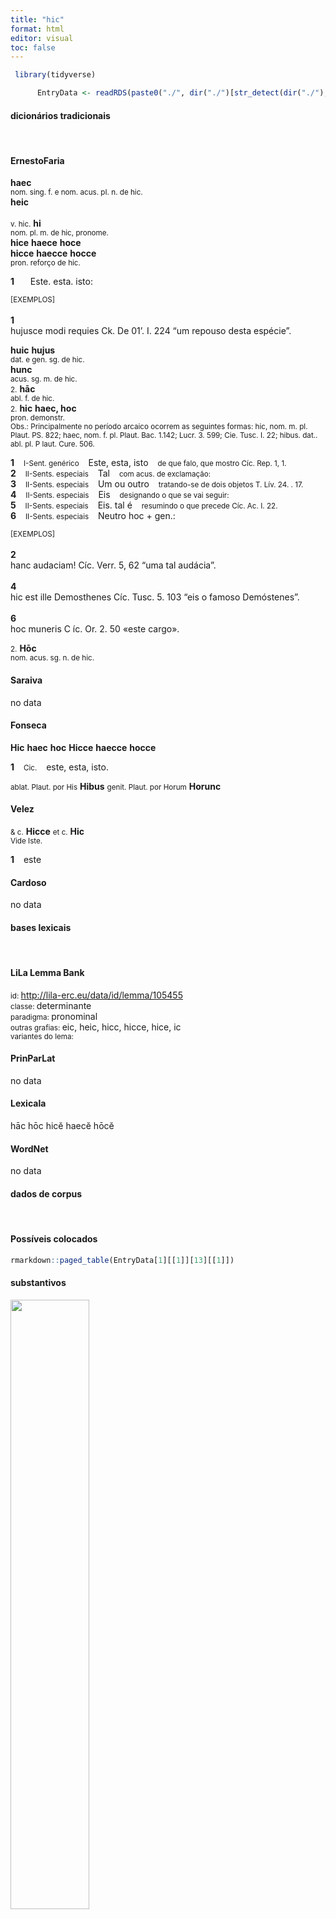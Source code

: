 ```yaml
---
title: "hic"
format: html
editor: visual
toc: false
---
```



```r
 library(tidyverse) 

      EntryData <- readRDS(paste0("./", dir("./")[str_detect(dir("./"), "_xx104-105-99xx_.rds")]))

```


#### dicionários tradicionais

&emsp;




::: panel-tabset

#### ErnestoFaria

<b>haec</b> <br> <small>nom. sing. f. e nom. acus. pI. n. de hic.</small> <br> <small></small> 
 <b>heic</b> <br> <small></small> <br> <small>v. hic.</small> 
 <b>hi</b> <br> <small>nom. pl. m. de hic, pronome.</small> <br> <small></small> 
 <b>hice</b> <b>haece</b> <b>hoce</b> <br> <b>hicce</b> <b>haecce</b> <b>hocce</b> <br> <small>pron. reforço de hic.</small> <br> <small></small>   <p> <b>1</b> &ensp; <small></small> &ensp; Este. esta. isto: &ensp; <small></small> </p>   <p><small>[EXEMPLOS]</small><br> <br><b>1</b><br>hujusce modi requies Ck. De 01'. I. 224 “um repouso desta espécie”. </p> 
 <b>huic</b> <b>hujus</b> <br> <small>dat. e gen. sg. de hic.</small> <br> <small></small> 
 <b>hunc</b> <br> <small>acus. sg. m. de hic.</small> <br> <small></small> 
 <small>2.</small> <b>hāc</b> <br> <small>abl. f. de hic.</small> <br> <small></small> 
 <small>2.</small> <b>hic</b> <b>haec, hoc</b> <br> <small>pron. demonstr.</small> <br> <small>Obs.: Principalmente no período arcaico ocorrem as seguintes formas: hic, nom. m. pl. Plaut. PS. 822; haec, nom. f. pl. Plaut. Bac. 1.142; Lucr. 3. 599; Cie. Tusc. I. 22; hibus. dat.. abl. pl. P laut. Cure. 506.</small>   <p> <b>1</b> &ensp; <small>I-Sent. genérico</small> &ensp; Este, esta, isto &ensp; <small>de que falo, que mostro Cíc. Rep. 1, 1.</small> <br> <b>2</b> &ensp; <small>II-Sents. especiais</small> &ensp; Tal &ensp; <small>com acus. de exclamação:</small> <br> <b>3</b> &ensp; <small>II-Sents. especiais</small> &ensp; Um ou outro &ensp; <small>tratando-se de dois objetos T. Lív. 24. . 17.</small> <br> <b>4</b> &ensp; <small>II-Sents. especiais</small> &ensp; Eis &ensp; <small>designando o que se vai seguir:</small> <br> <b>5</b> &ensp; <small>II-Sents. especiais</small> &ensp; Eis. tal é &ensp; <small>resumindo o que precede Cíc. Ac. I. 22.</small> <br> <b>6</b> &ensp; <small>II-Sents. especiais</small> &ensp; Neutro hoc + gen.: &ensp; <small></small> </p>   <p><small>[EXEMPLOS]</small><br> <br><b>2</b><br>hanc audaciam! Cíc. Verr. 5, 62 “uma tal audácia”. <br> <br><b>4</b><br>hic est ille Demosthenes Cíc. Tusc. 5. 103 “eis o famoso Demóstenes”. <br> <br><b>6</b><br>hoc muneris C íc. Or. 2. 50 «este cargo». </p> 
 <small>2.</small> <b>Hōc</b> <br> <small>nom. acus. sg. n. de hic.</small> <br> <small></small>




#### Saraiva

no data




#### Fonseca

<b>Hic</b> <b>haec</b> <b>hoc</b> 
 <b>Hicce</b> <b>haecce</b> <b>hocce</b>   <p> <b>1</b> &ensp; <small>Cic.</small> &ensp; este, esta, isto. </p> 
 <small>ablat. Plaut. por His</small> <b>Hibus</b> 
 <small>genit. Plaut. por Horum</small> <b>Horunc</b>




#### Velez

<small>& c.</small> <b>Hicce</b> 
 <small>et c.</small> <b>Hic</b> <br> <small>Vide Iste.</small>   <p> <b>1</b> &ensp; este </p>




#### Cardoso

no data


:::



#### bases lexicais

&emsp;






::: panel-tabset

#### LiLa Lemma Bank

<small> id: </small> <a href=' http://lila-erc.eu/data/id/lemma/105455 ' target="_blank"> http://lila-erc.eu/data/id/lemma/105455 </a> <br>
<small> classe: </small> determinante    <br>
<small> paradigma: </small> pronominal <br>
<small> outras grafias: </small> eic, heic, hicc, hicce, hice, ic <br>
<small> variantes do lema: </small>  <br>





#### PrinParLat

no data




#### Lexicala

hāc 
 hōc 
 hicĕ 
 haecĕ 
 hōcĕ




#### WordNet

no data


:::



#### dados de corpus

&emsp;




::: panel-tabset

#### Possíveis colocados

```r

rmarkdown::paged_table(EntryData[1][[1]][13][[1]])

```


#### substantivos

![](./Media/wordcloud__xx104-105-99xx__BY_collocate_scoreSUBST.webp){width=50% fig-alt='This chart plots collocate by scoreSUBST, for the headword hic here are all the values plotted: collocate: in; scoreSUBST: 0. collocate: ego; scoreSUBST: 0. collocate: res; scoreSUBST: 3. collocate: ad; scoreSUBST: 0. collocate: cum; scoreSUBST: 0. collocate: ex; scoreSUBST: 0. collocate: ab; scoreSUBST: 0. collocate: tu; scoreSUBST: 0. collocate: si; scoreSUBST: 0. collocate: sed; scoreSUBST: 0. collocate: ipse; scoreSUBST: 0. collocate: enim; scoreSUBST: 0. collocate: omnis; scoreSUBST: 0. collocate: igitur; scoreSUBST: 0. collocate: tempus; scoreSUBST: 3. collocate: quidem; scoreSUBST: 0. collocate: locus; scoreSUBST: 2. collocate: qua2; scoreSUBST: 0. collocate: urbs; scoreSUBST: 3. collocate: ordo; scoreSUBST: 4. collocate: causa; scoreSUBST: 2. collocate: autem; scoreSUBST: 0. collocate: unus; scoreSUBST: 0. collocate: tamen; scoreSUBST: 0. collocate: genus; scoreSUBST: 2. collocate: ergo; scoreSUBST: 0. collocate: idem; scoreSUBST: 0. collocate: neque; scoreSUBST: 0. collocate: uero; scoreSUBST: 0. collocate: uox; scoreSUBST: 2. collocate: post; scoreSUBST: 0. collocate: omitto; scoreSUBST: 0. collocate: crimen; scoreSUBST: 2. collocate: annus; scoreSUBST: 2. collocate: coram2; scoreSUBST: 0. collocate: ob; scoreSUBST: 0. collocate: hactenus; scoreSUBST: 0. collocate: affirmo; scoreSUBST: 0. collocate: maledictum; scoreSUBST: 2. collocate: commutatio; scoreSUBST: 2. collocate: Diuitiacus; scoreSUBST: 0. collocate: difficultas; scoreSUBST: 2. collocate: materia; scoreSUBST: 2. collocate: fundamentum; scoreSUBST: 2. collocate: praecipio; scoreSUBST: 0. collocate: persona; scoreSUBST: 2. collocate: insula; scoreSUBST: 2. collocate: quanto; scoreSUBST: 0. collocate: centum; scoreSUBST: 0. collocate: liber2; scoreSUBST: 2. collocate: actio; scoreSUBST: 1. collocate: gladiator; scoreSUBST: 1. collocate: adiungo; scoreSUBST: 0. collocate: decet; scoreSUBST: 0. collocate: inuideo; scoreSUBST: 0. collocate: quamquam2; scoreSUBST: 0. collocate: contra2; scoreSUBST: 0. collocate: significo; scoreSUBST: 0'}




#### adjetivos

![](./Media/wordcloud__xx104-105-99xx__BY_collocate_scoreADJ.webp){width=50% fig-alt='This chart plots collocate by scoreADJ, for the headword hic here are all the values plotted: collocate: in; scoreADJ: 0. collocate: ego; scoreADJ: 0. collocate: res; scoreADJ: 0. collocate: ad; scoreADJ: 0. collocate: cum; scoreADJ: 0. collocate: ex; scoreADJ: 0. collocate: ab; scoreADJ: 0. collocate: tu; scoreADJ: 0. collocate: si; scoreADJ: 0. collocate: sed; scoreADJ: 0. collocate: ipse; scoreADJ: 0. collocate: enim; scoreADJ: 0. collocate: omnis; scoreADJ: 0. collocate: igitur; scoreADJ: 0. collocate: tempus; scoreADJ: 0. collocate: quidem; scoreADJ: 0. collocate: locus; scoreADJ: 0. collocate: qua2; scoreADJ: 0. collocate: urbs; scoreADJ: 0. collocate: ordo; scoreADJ: 0. collocate: causa; scoreADJ: 0. collocate: autem; scoreADJ: 0. collocate: unus; scoreADJ: 0. collocate: tamen; scoreADJ: 0. collocate: genus; scoreADJ: 0. collocate: ergo; scoreADJ: 0. collocate: idem; scoreADJ: 0. collocate: neque; scoreADJ: 0. collocate: uero; scoreADJ: 0. collocate: uox; scoreADJ: 0. collocate: post; scoreADJ: 0. collocate: omitto; scoreADJ: 0. collocate: crimen; scoreADJ: 0. collocate: annus; scoreADJ: 0. collocate: coram2; scoreADJ: 0. collocate: ob; scoreADJ: 0. collocate: hactenus; scoreADJ: 0. collocate: affirmo; scoreADJ: 0. collocate: maledictum; scoreADJ: 0. collocate: commutatio; scoreADJ: 0. collocate: Diuitiacus; scoreADJ: 0. collocate: difficultas; scoreADJ: 0. collocate: materia; scoreADJ: 0. collocate: fundamentum; scoreADJ: 0. collocate: praecipio; scoreADJ: 0. collocate: persona; scoreADJ: 0. collocate: insula; scoreADJ: 0. collocate: quanto; scoreADJ: 0. collocate: centum; scoreADJ: 0. collocate: liber2; scoreADJ: 0. collocate: actio; scoreADJ: 0. collocate: gladiator; scoreADJ: 0. collocate: adiungo; scoreADJ: 0. collocate: decet; scoreADJ: 0. collocate: inuideo; scoreADJ: 0. collocate: quamquam2; scoreADJ: 0. collocate: contra2; scoreADJ: 0. collocate: significo; scoreADJ: 0'}




#### verbos

![](./Media/wordcloud__xx104-105-99xx__BY_collocate_scoreVERBO.webp){width=50% fig-alt='This chart plots collocate by scoreVERBO, for the headword hic here are all the values plotted: collocate: in; scoreVERBO: 0. collocate: ego; scoreVERBO: 0. collocate: res; scoreVERBO: 0. collocate: ad; scoreVERBO: 0. collocate: cum; scoreVERBO: 0. collocate: ex; scoreVERBO: 0. collocate: ab; scoreVERBO: 0. collocate: tu; scoreVERBO: 0. collocate: si; scoreVERBO: 0. collocate: sed; scoreVERBO: 0. collocate: ipse; scoreVERBO: 0. collocate: enim; scoreVERBO: 0. collocate: omnis; scoreVERBO: 0. collocate: igitur; scoreVERBO: 0. collocate: tempus; scoreVERBO: 0. collocate: quidem; scoreVERBO: 0. collocate: locus; scoreVERBO: 0. collocate: qua2; scoreVERBO: 0. collocate: urbs; scoreVERBO: 0. collocate: ordo; scoreVERBO: 0. collocate: causa; scoreVERBO: 0. collocate: autem; scoreVERBO: 0. collocate: unus; scoreVERBO: 0. collocate: tamen; scoreVERBO: 0. collocate: genus; scoreVERBO: 0. collocate: ergo; scoreVERBO: 0. collocate: idem; scoreVERBO: 0. collocate: neque; scoreVERBO: 0. collocate: uero; scoreVERBO: 0. collocate: uox; scoreVERBO: 0. collocate: post; scoreVERBO: 0. collocate: omitto; scoreVERBO: 2. collocate: crimen; scoreVERBO: 0. collocate: annus; scoreVERBO: 0. collocate: coram2; scoreVERBO: 0. collocate: ob; scoreVERBO: 0. collocate: hactenus; scoreVERBO: 0. collocate: affirmo; scoreVERBO: 2. collocate: maledictum; scoreVERBO: 0. collocate: commutatio; scoreVERBO: 0. collocate: Diuitiacus; scoreVERBO: 0. collocate: difficultas; scoreVERBO: 0. collocate: materia; scoreVERBO: 0. collocate: fundamentum; scoreVERBO: 0. collocate: praecipio; scoreVERBO: 2. collocate: persona; scoreVERBO: 0. collocate: insula; scoreVERBO: 0. collocate: quanto; scoreVERBO: 0. collocate: centum; scoreVERBO: 0. collocate: liber2; scoreVERBO: 0. collocate: actio; scoreVERBO: 0. collocate: gladiator; scoreVERBO: 0. collocate: adiungo; scoreVERBO: 1. collocate: decet; scoreVERBO: 1. collocate: inuideo; scoreVERBO: 1. collocate: quamquam2; scoreVERBO: 0. collocate: contra2; scoreVERBO: 0. collocate: significo; scoreVERBO: 2'}




#### advérbios

![](./Media/wordcloud__xx104-105-99xx__BY_collocate_scoreADV.webp){width=50% fig-alt='This chart plots collocate by scoreADV, for the headword hic here are all the values plotted: collocate: in; scoreADV: 0. collocate: ego; scoreADV: 0. collocate: res; scoreADV: 0. collocate: ad; scoreADV: 0. collocate: cum; scoreADV: 0. collocate: ex; scoreADV: 0. collocate: ab; scoreADV: 0. collocate: tu; scoreADV: 0. collocate: si; scoreADV: 0. collocate: sed; scoreADV: 0. collocate: ipse; scoreADV: 0. collocate: enim; scoreADV: 2. collocate: omnis; scoreADV: 0. collocate: igitur; scoreADV: 4. collocate: tempus; scoreADV: 0. collocate: quidem; scoreADV: 2. collocate: locus; scoreADV: 0. collocate: qua2; scoreADV: 3. collocate: urbs; scoreADV: 0. collocate: ordo; scoreADV: 0. collocate: causa; scoreADV: 0. collocate: autem; scoreADV: 0. collocate: unus; scoreADV: 0. collocate: tamen; scoreADV: 2. collocate: genus; scoreADV: 0. collocate: ergo; scoreADV: 0. collocate: idem; scoreADV: 0. collocate: neque; scoreADV: 0. collocate: uero; scoreADV: 2. collocate: uox; scoreADV: 0. collocate: post; scoreADV: 0. collocate: omitto; scoreADV: 0. collocate: crimen; scoreADV: 0. collocate: annus; scoreADV: 0. collocate: coram2; scoreADV: 2. collocate: ob; scoreADV: 0. collocate: hactenus; scoreADV: 2. collocate: affirmo; scoreADV: 0. collocate: maledictum; scoreADV: 0. collocate: commutatio; scoreADV: 0. collocate: Diuitiacus; scoreADV: 0. collocate: difficultas; scoreADV: 0. collocate: materia; scoreADV: 0. collocate: fundamentum; scoreADV: 0. collocate: praecipio; scoreADV: 0. collocate: persona; scoreADV: 0. collocate: insula; scoreADV: 0. collocate: quanto; scoreADV: 2. collocate: centum; scoreADV: 0. collocate: liber2; scoreADV: 0. collocate: actio; scoreADV: 0. collocate: gladiator; scoreADV: 0. collocate: adiungo; scoreADV: 0. collocate: decet; scoreADV: 0. collocate: inuideo; scoreADV: 0. collocate: quamquam2; scoreADV: 2. collocate: contra2; scoreADV: 2. collocate: significo; scoreADV: 0'}




#### preposições e conjunções

![](./Media/wordcloud__xx104-105-99xx__BY_collocate_scoreFUNC.webp){width=50% fig-alt='This chart plots collocate by scoreFUNC, for the headword hic here are all the values plotted: collocate: in; scoreFUNC: 40. collocate: ego; scoreFUNC: 0. collocate: res; scoreFUNC: 0. collocate: ad; scoreFUNC: 30. collocate: cum; scoreFUNC: 20. collocate: ex; scoreFUNC: 30. collocate: ab; scoreFUNC: 20. collocate: tu; scoreFUNC: 0. collocate: si; scoreFUNC: 20. collocate: sed; scoreFUNC: 0. collocate: ipse; scoreFUNC: 0. collocate: enim; scoreFUNC: 0. collocate: omnis; scoreFUNC: 0. collocate: igitur; scoreFUNC: 0. collocate: tempus; scoreFUNC: 0. collocate: quidem; scoreFUNC: 0. collocate: locus; scoreFUNC: 0. collocate: qua2; scoreFUNC: 0. collocate: urbs; scoreFUNC: 0. collocate: ordo; scoreFUNC: 0. collocate: causa; scoreFUNC: 0. collocate: autem; scoreFUNC: 0. collocate: unus; scoreFUNC: 0. collocate: tamen; scoreFUNC: 0. collocate: genus; scoreFUNC: 0. collocate: ergo; scoreFUNC: 0. collocate: idem; scoreFUNC: 0. collocate: neque; scoreFUNC: 0. collocate: uero; scoreFUNC: 0. collocate: uox; scoreFUNC: 0. collocate: post; scoreFUNC: 20. collocate: omitto; scoreFUNC: 0. collocate: crimen; scoreFUNC: 0. collocate: annus; scoreFUNC: 0. collocate: coram2; scoreFUNC: 0. collocate: ob; scoreFUNC: 20. collocate: hactenus; scoreFUNC: 0. collocate: affirmo; scoreFUNC: 0. collocate: maledictum; scoreFUNC: 0. collocate: commutatio; scoreFUNC: 0. collocate: Diuitiacus; scoreFUNC: 0. collocate: difficultas; scoreFUNC: 0. collocate: materia; scoreFUNC: 0. collocate: fundamentum; scoreFUNC: 0. collocate: praecipio; scoreFUNC: 0. collocate: persona; scoreFUNC: 0. collocate: insula; scoreFUNC: 0. collocate: quanto; scoreFUNC: 0. collocate: centum; scoreFUNC: 0. collocate: liber2; scoreFUNC: 0. collocate: actio; scoreFUNC: 0. collocate: gladiator; scoreFUNC: 0. collocate: adiungo; scoreFUNC: 0. collocate: decet; scoreFUNC: 0. collocate: inuideo; scoreFUNC: 0. collocate: quamquam2; scoreFUNC: 0. collocate: contra2; scoreFUNC: 0. collocate: significo; scoreFUNC: 0'}


:::



::: panel-tabset

#### ExemplosTraduzidos

<p> <b>haec</b> igitur <br> <small> Cic.Att.2.11.1 <br> É isso então <small> [JDD] </small> </small> </p>
; <p> sed <b>haec</b> hactenus <br> <small> Cic.Amici.55 <br> Mas estas coisas até aqui. <small> [JDD] </small> </small> </p>
; <p> <b>hunc</b> quoque felicem <br> <small> Cic.Phil.3.26.8 <br> Feliz este também! <small> [JDD] </small> </small> </p>
; <p> cogitanti autem <b>haec</b> fere succurrebant <br> <small> Cic.Att.2.16.1 <br> Enquanto eu refletia, me vinha mais ou menos isto. <small> [JDD] </small> </small> </p>
; <p> uim <b>hoc</b> quidem est adferre <br> <small> Cic.Amici.26 <br> Isso é, certamente, fazer-me violência. <small> [JDD] </small> </small> </p>
; <p> genus <b>hoc</b> est voluptatis meae <br> <small> Cic.Att.1.9.2 <br> Este é meu gênero de prazer. <small> [JDD] </small> </small> </p>
; <p> <b>haec</b> primae actionis erit accusatio <br> <small> Cic.Ver.1.56 <br> 56 Esta sera a acusação da primeiro ação. <small> [JDD] </small> </small> </p>
; <p> unum dissimile quod <b>huic</b> merito <br> <small> Cic.Att.4.8A.2 <br> uma única diferença, é que ele mereceu. <small> [JDD] </small> </small> </p>
; <p> <b>hanc</b> unam gratiam potentiamque nouerunt <br> <small> Caes.Gal.6.15.2 <br> Conhecem apenas esse único prestígio e poder. <small> [JDD] </small> </small> </p>
; <p> fundamentum <b>hoc</b> esse dixi culmen est <br> <small> Sen.Ep.23.1 <br> Eu disse ser este o fundamento: é o ponto culminante. <small> [JDD] </small> </small> </p>
; <p> <b>hic</b> est locus soluendi aeris alieni <br> <small> Sen.Ep.23.9 <br> Este é o lugar de te pagar com dinheiro alheio. <small> [JDD] </small> </small> </p>
; <p> mansisses profecto si <b>haec</b> fore putassemus <br> <small> Cic.Att.2.22.1 <br> Terias permanecido, sem dúvida, se tivéssemos imaginado que aconteceriam essas coisas. <small> [JDD] </small> </small> </p>
; <p> post <b>haec</b> ait iunge datos currus <br> <small> Sen.Prov.5.11 <br> Após isso, diz: “Atrela os carros oferecidos! <small> [JDD] </small> </small> </p>
; <p> quartus si etiam <b>hoc</b> quaeris Hortensius <br> <small> Cic.Att.1.13.2 <br> o quarto, se ainda queres saber, Hortêncio. <small> [JDD] </small> </small> </p>
; <p> <b>hoc</b> autem commune officium καθῆκον vocant <br> <small> Cic.Off.1.8 <br> ao passo que chamam o dever comum καθήκον. <small> [JDD, de outra edição] </small> </small> </p>
; <p> multo <b>haec</b> inquam nostra res maior <br> <small> Cic.Att.1.16.5 <br> este meu caso, eu garanto, foi muito maior. <small> [JDD] </small> </small> </p>
; <p> Germani multum ab <b>hac</b> consuetudine differunt <br> <small> Caes.Gal.6.21.1 <br> Os germanos diferem muito desse costume. <small> [JDD] </small> </small> </p>
; <p> iacere <b>hos</b> post terga iubemur . ' <br> <small> Ov.Met.1.394 <br> estas somos ordenados a atirar atrás das costas.” <small> [JDD, de outra edição] </small> </small> </p>
; <p> <b>hoc</b> enim ad edendas operas tempus acceperat <br> <small> Sen.Ep.29.6 <br> pois tinha escolhido este momento para dar a conhecer suas obras.[*] <small>  </small> </small> </p>
; <p> cuperem vultum videre tuum cum <b>haec</b> legeres <br> <small> Cic.Att.4.17.4 <br> Eu desejaria ver tua cara quando lesses estas coisas. <small> [JDD] </small> </small> </p>
; <p> <b>hoc</b> enim ipsum philosophiae seruire libertas est <br> <small> Sen.Ep.8.7 <br> pois ser escravo da filosofia é precisamente a liberdade. <small> [JDD] </small> </small> </p>
; <p> nosti iam in <b>hac</b> materia sonitus nostros <br> <small> Cic.Att.1.14.4 <br> Já conheces meu tom nesta matéria. <small> [JDD] </small> </small> </p>
; <p> quam dissimilis <b>hic</b> dies illi tempori uidebatur <br> <small> Cic.Ver.2.4.77.11 <br> Quão diferente lhes parecia este dia daquele momento! <small> [JDD] </small> </small> </p>
; <p> <b>haec</b> sunt ut opinor in re publica <br> <small> Cic.Att.1.19.5 <br> Isto é, a meu ver, o que há na república. <small> [JDD] </small> </small> </p>
; <p> <b>hunc</b> iudicem ex kalendis Ianuariis non habebimus <br> <small> Cic.Ver.1.29 <br> Esse juiz não o teremos a partir das calendas de janeiro [1º. de janeiro]. <small> [JDD] </small> </small> </p>
; <p> tollite <b>hanc</b> nullam tam prauae sententiae causam reperietis <br> <small> Cic.Phil.14.3.8 <br> Tirai esta causa: não encontrareis nenhuma outra para uma proposta tão ruim. <small> [JDD] </small> </small> </p>
; <p> <b>Haec</b> inquit merces fraudis a superis datur . <br> <small> Phaed.1.17 <br> “Esta”, diz, “é a recompensa dada pelos deuses para as trapaças.” <small> [JDD] </small> </small> </p>
; <p> non potest artifex mutare materiam <b>hoc</b> passa est <br> <small> Sen.Prov.5.9 <br> O artesão não pode mudar a matéria. Esta é a condição. <small> [JDD, de outra edição] </small> </small> </p>
; <p> Atque <b>haec</b> quidem quaestio communis est omnium philosophorum <br> <small> Cic.Off.1.5 <br> E, na verdade, esta questão é comum a todos os filósofos. <small> [JDD] </small> </small> </p>
; <p> si locare voluisses duobus <b>his</b> muneribus liber esses <br> <small> Cic.Att.4.4A.2 <br> Se tivesses querido alugá-los, com estes dois espetáculos terias amortizado a dívida. <small> [JDD, de outra edição] </small> </small> </p>
; <p> <b>haec</b> eadem quacumque exercitum duxit fecit M. Antonius <br> <small> Cic.Phil.3.31.12 <br> Essas mesmas coisas fez Marco Antônio, onde quer que tenha levado seu exército. <small> [JDD, de outra edição] </small> </small> </p>
; <p> desertus est locus <b>hic</b> et iam hora praeterivit <br> <small> Vulg.Marc.6.35 <br> Este local é deserto e já passou a hora. <small> [JDD] </small> </small> </p>
; <p> sed de <b>hoc</b> alias nunc redeo ad augurem <br> <small> Cic.Amici.1 <br> Mas sobre ele, em outra ocasião; agora volto ao áugure. <small> [JDD] </small> </small> </p>
; <p> senatus <b>haec</b> intellegit consul uidet <b>hic</b> tamen uiuit <br> <small> Cic.Catil.1.2.1 <br> O senado sabe essas coisas. O cônsul as vê; este, no entanto, vive. <small> [JDD] </small> </small> </p>
; <p> <b>haec</b> nec hominis nec ad hominem uox est <br> <small> Cic.Lig.16 <br> Esta fala não é nem de um homem nem para um homem. <small> [JDD] </small> </small> </p>
; <p> <b>hoc</b> illius munus in tua diligentia positum est <br> <small> Cic.Att.2.1.12 <br> Esse presente dele foi colocado aos teus cuidados. <small> [JDD] </small> </small> </p>
; <p> <b>hoc</b> vero regnum est et ferri nullo pacto potest <br> <small> Cic.Att.2.12.1 <br> Isso na verdade é tirania e não pode ser tolerado de modo algum. <small> [JDD] </small> </small> </p>
; <p> <b>hunc</b> murus circumdatus arcem efficit et cum oppido coniungit <br> <small> Caes.Gal.1.38.6 <br> Um muro em torno faz dessa montanha uma cidadela e a une com a cidade. <small> [JDD] </small> </small> </p>
; <p> aut <b>hoc</b> ipsum succedit in locum uoluptatium nullis egere <br> <small> Sen.Ep.12.5 <br> ou isso mesmo substitui o lugar dos prazeres, não ter necessidade de nenhum. <small> [JDD] </small> </small> </p>
; <p> omnia <b>haec</b> mala ab intus procedunt et communicant hominem <br> <small> Vulg.Marc.7.23 <br> Todos esses males saem de dentro e contaminam o homem. <small> [JDD] </small> </small> </p>
; <p> cognoscite Quirites non enim <b>hoc</b> sine causa quaeri uidetur <br> <small> Cic.Man.22 <br> Ficai sabendo, Quirites; pois isso não parece ser perguntado sem motivo. <small> [JDD] </small> </small> </p>
; <p> <b>hi</b> ad utramque ripam fluminis agros aedificia uicosque habebant <br> <small> Caes.Gal.4.4.2 <br> estes tinham, em uma e outra margem do rio, campos, edifícios e aldeias. <small> [JDD, de outra edição] </small> </small> </p>
; <p> post <b>hunc</b> Apollinem et Martem et Iouem et Mineruam <br> <small> Caes.Gal.6.17.1 <br> Depois deste, Apolo e Marte e Júpiter e Minerva. <small> [JDD, de outra edição] </small> </small> </p>
; <p> quanto ille plura miscebat tanto <b>hic</b> magis in dies conualescebat <br> <small> Cic.Mil.25 <br> Quanto mais coisas ele [Clódio] agitava, mais este [Milão] se fortalecia a cada dia. <small> [JDD] </small> </small> </p>
; <p> atque <b>hoc</b> quidem omnes mortales et intellegunt et re probant <br> <small> Cic.Amici.24 <br> E, na verdade, todos os mortais entendem isso e aprovam na realidade. <small> [JDD] </small> </small> </p>
; <p> sed <b>haec</b> est pridie data quam illa quo conturber magis <br> <small> Cic.Att.3.8.2 <br> Mas esta foi remetida um dia antes daquela, o que aumenta minha preocupação. <small> [JDD, de outra edição] </small> </small> </p>
; <p> <b>huic</b> adiunctum est in mutis animalibus et infantibus non esse <br> <small> Sen.Ep.124.1 <br> a isto se acrescenta que essa percepção não existe nos animais mudos nem nos bebês. <small> [JDD] </small> </small> </p>
; <p> num est num potest magis carere <b>his</b> omnibus quam caret <br> <small> Cic.Lig.11 <br> Por acaso está, por acaso pode ele carecer de todas estas coisas mais do que carece? <small> [JDD] </small> </small> </p>
; <p> Gracchorum potentiam maiorem fuisse arbitramini quam <b>huius</b> gladiatoris futura sit <br> <small> Cic.Phil.7.17.4 <br> Julgais que o poder dos Gracos tenha sido maior do que será o desse gladiador? <small> [JDD] </small> </small> </p>
; <p> <b>hos</b> item ex proximis nauibus cum conspexissent subsecuti hostibus adpropinquauerunt <br> <small> Caes.Gal.4.25.6 <br> Como igualmente tivessem visto esses dos navios imediatos, seguindo-os se aproximaram dos inimigos. <small> [JDD, de outra edição] </small> </small> </p>





#### Frequência por autor

![](./Media/barchart__xx104-105-99xx__lemma_BY_author_Frequencies.webp){width=50% fig-alt='This charts plots the frequency of lemma by author_Frequencies. The Cicero subcorpus registers the highest normalized frequency, with the value of 142.6 and an absolute frequency of 2289. The Cicero subcorpus follows, with a normalized frequency of 142.6 and an absolute frequency of 2289. the subcorpus with the least normalized frequency is Tacitus with the normalized value of 44.63 and an absolute freqeuncy of 13. here are all the values: subcorpus: Caesar ; normalized frequency: 360 ; absolute frequency: 135.961930659415. subcorpus: Cicero ; normalized frequency: 2289 ; absolute frequency: 142.595499738357. subcorpus: Horatius ; normalized frequency: 156 ; absolute frequency: 138.531213924163. subcorpus: Ovidius ; normalized frequency: 48 ; absolute frequency: 82.3610157858614. subcorpus: Phaedrus ; normalized frequency: 61 ; absolute frequency: 92.6066494610597. subcorpus: Sallustius ; normalized frequency: 61 ; absolute frequency: 56.58102216863. subcorpus: Seneca ; normalized frequency: 722 ; absolute frequency: 134.749258132547. subcorpus: Suetonius ; normalized frequency: 6 ; absolute frequency: 66.1521499448732. subcorpus: Tacitus ; normalized frequency: 13 ; absolute frequency: 44.6275317542053. subcorpus: Vergilius ; normalized frequency: 45 ; absolute frequency: 86.8725868725869. subcorpus: Hieronymus ; normalized frequency: 22 ; absolute frequency: 49.4270950348236'}




#### Frequência por gênero

![](./Media/barchart__xx104-105-99xx__lemma_BY_genre_Frequencies.webp){width=50% fig-alt='This charts plots the frequency of lemma by genre_Frequencies. The Prosa.oratória subcorpus registers the highest normalized frequency, with the value of 163.7 and an absolute frequency of 1705. The Prosa.filosófica subcorpus follows, with a normalized frequency of 136.08 and an absolute frequency of 826. the subcorpus with the least normalized frequency is Prosa.ficcional with the normalized value of 49.43 and an absolute freqeuncy of 22. here are all the values: subcorpus: Prosa.histórica ; normalized frequency: 440 ; absolute frequency: 107.110689159911. subcorpus: Prosa.filosófica ; normalized frequency: 826 ; absolute frequency: 136.076835636975. subcorpus: Prosa.oratória ; normalized frequency: 1705 ; absolute frequency: 163.701477633866. subcorpus: Prosa.epistolográfica ; normalized frequency: 405 ; absolute frequency: 107.316039110734. subcorpus: Poesia.lírica ; normalized frequency: 159 ; absolute frequency: 133.759569277362. subcorpus: Poesia.didática ; normalized frequency: 106 ; absolute frequency: 89.9143269149207. subcorpus: Poesia.trágica ; normalized frequency: 75 ; absolute frequency: 65.1494093120222. subcorpus: Poesia.épica ; normalized frequency: 45 ; absolute frequency: 86.8725868725869. subcorpus: Prosa.ficcional ; normalized frequency: 22 ; absolute frequency: 49.4270950348236'}




#### Frequência por século

![](./Media/barchart__xx104-105-99xx__lemma_BY_period_Frequencies.webp){width=50% fig-alt='This charts plots the frequency of lemma by period_Frequencies. The I.a.C. subcorpus registers the highest normalized frequency, with the value of 135.63 and an absolute frequency of 2914. The I.a.C. subcorpus follows, with a normalized frequency of 135.63 and an absolute frequency of 2914. the subcorpus with the least normalized frequency is IV.d.C. with the normalized value of 49.43 and an absolute freqeuncy of 22. here are all the values: subcorpus: I.a.C. ; normalized frequency: 2914 ; absolute frequency: 135.629508959739. subcorpus: I.d.C. ; normalized frequency: 828 ; absolute frequency: 126.663607159247. subcorpus: II.d.C. ; normalized frequency: 19 ; absolute frequency: 49.738219895288. subcorpus: IV.d.C. ; normalized frequency: 22 ; absolute frequency: 49.4270950348236'}


:::

